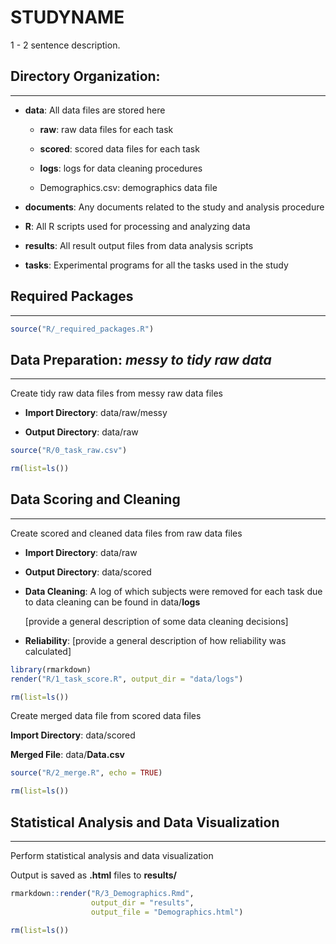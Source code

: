 # STUDYNAME

1 - 2 sentence description.

## Directory Organization:

------------------------------------------------------------------------

-   **data**: All data files are stored here

    -   **raw**: raw data files for each task

    -   **scored**: scored data files for each task

    -   **logs**: logs for data cleaning procedures

    -   Demographics.csv: demographics data file

-   **documents**: Any documents related to the study and analysis procedure

-   **R**: All R scripts used for processing and analyzing data

-   **results**: All result output files from data analysis scripts

-   **tasks**: Experimental programs for all the tasks used in the study

## Required Packages

------------------------------------------------------------------------

```r
source("R/_required_packages.R")
```

## Data Preparation: *messy to tidy raw data*

------------------------------------------------------------------------

Create tidy raw data files from messy raw data files

-   **Import Directory**: data/raw/messy

-   **Output Directory**: data/raw

```r
source("R/0_task_raw.csv")

rm(list=ls())
```

## Data Scoring and Cleaning

------------------------------------------------------------------------

Create scored and cleaned data files from raw data files

-   **Import Directory**: data/raw

-   **Output Directory**: data/scored

-   **Data Cleaning**: A log of which subjects were removed for each task due to data cleaning can be found in data/**logs**

    [provide a general description of some data cleaning decisions]

-   **Reliability**: [provide a general description of how reliability was calculated]

```r
library(rmarkdown)
render("R/1_task_score.R", output_dir = "data/logs")

rm(list=ls())
```

Create merged data file from scored data files

**Import Directory**: data/scored

**Merged File**: data/**Data.csv**

```r
source("R/2_merge.R", echo = TRUE)

rm(list=ls())
```

## Statistical Analysis and Data Visualization

------------------------------------------------------------------------

Perform statistical analysis and data visualization

Output is saved as **.html** files to **results/**

```r
rmarkdown::render("R/3_Demographics.Rmd",
                  output_dir = "results", 
                  output_file = "Demographics.html")

rm(list=ls())
```
